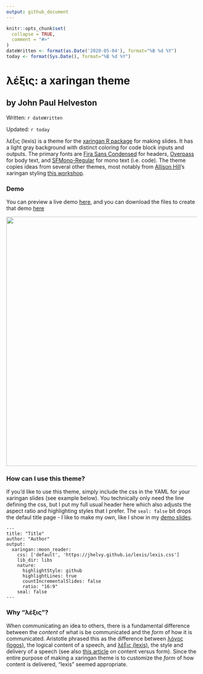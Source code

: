 ```yaml
---
output: github_document
---
```


<!-- README.md is generated from README.Rmd. Please edit that file -->

```r
knitr::opts_chunk$set(
  collapse = TRUE,
  comment = "#>"
)
dateWritten <- format(as.Date('2020-05-04'), format="%B %d %Y")
today <- format(Sys.Date(), format="%B %d %Y")
```

# λέξις: a xaringan theme

## by John Paul Helveston

Written: `r dateWritten`

Updated: `r today`

λέξις (lexis) is a theme for the [xaringan R
package](https://github.com/yihui/xaringan) for making slides. It has a light gray background with distinct coloring for code block inputs and outputs. The primary fonts are [Fira Sans Condensed](https://fonts.google.com/specimen/Fira+Sans+Condensed) for headers, [Overpass](https://fonts.google.com/specimen/Overpass) for body text, and [SFMono-Regular](https://developer.apple.com/fonts/) for mono text (i.e. code). The theme copies ideas from several other themes, most notably from [Allison Hill](https://alison.rbind.io/)'s xaringan styling [this workshop](https://github.com/rstudio-education/arm-workshop-rsc2019).

### Demo

You can preview a live demo [here](https://jhelvy.github.io/lexis/lexis_demo.html), and you can download the files to create that demo [here](https://jhelvy.github.io/lexis/lexis_demo.zip)

<img src="images/lexis_demo.gif" width=660>

### How can I use this theme?

If you'd like to use this theme, simply include the css in the YAML for your xaringan slides (see example below). You technically only need the line defining the css, but I put my full usual header here which also adjusts the aspect ratio and highlighting styles that I prefer. The `seal: false` bit drops the defaul title page - I like to make my own, like I show in my [demo slides](https://jhelvy.github.io/lexis/lexis_demo.html).

```
---
title: "Title"
author: "Author"
output:
  xaringan::moon_reader:
    css: ['default', 'https://jhelvy.github.io/lexis/lexis.css']
    lib_dir: libs
    nature:
      highlightStyle: github
      highlightLines: true
      countIncrementalSlides: false
      ratio: "16:9"
    seal: false
---
```

### Why "λέξις"?

When communicating an idea to others, there is a fundamental difference between the _content_ of what is be communicated and the _form_ of how it is communicated. Aristotle phrased this as the difference between [λόγος (logos)](https://en.wikipedia.org/wiki/Logos), the logical content of a speech, and [λέξις (lexis)](https://en.wikipedia.org/wiki/Lexis_(Aristotle)), the style and delivery of a speech (see also [this article](http://rhetoric.byu.edu/Encompassing%20Terms/Content%20and%20Form.htm) on content versus form). Since the entire purpose of making a xaringan theme is to customize the _form_ of how content is delivered, "lexis" seemed appropriate.

